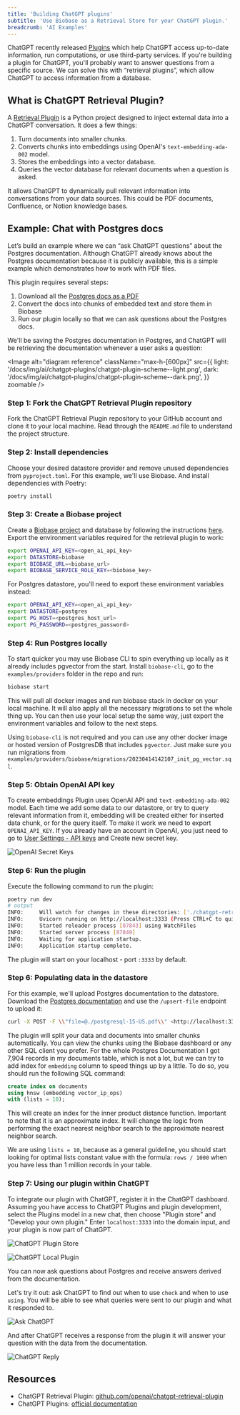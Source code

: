 ```yaml
---
title: 'Building ChatGPT plugins'
subtitle: 'Use Biobase as a Retrieval Store for your ChatGPT plugin.'
breadcrumb: 'AI Examples'
---
```


ChatGPT recently released [Plugins](https://openai.com/blog/chatgpt-plugins) which help ChatGPT access up-to-date information, run computations, or use third-party services.
If you're building a plugin for ChatGPT, you'll probably want to answer questions from a specific source. We can solve this with “retrieval plugins”, which allow ChatGPT to access information from a database.

## What is ChatGPT Retrieval Plugin?

A [Retrieval Plugin](https://github.com/openai/chatgpt-retrieval-plugin) is a Python project designed to inject external data into a ChatGPT conversation. It does a few things:

1. Turn documents into smaller chunks.
2. Converts chunks into embeddings using OpenAI's `text-embedding-ada-002` model.
3. Stores the embeddings into a vector database.
4. Queries the vector database for relevant documents when a question is asked.

It allows ChatGPT to dynamically pull relevant information into conversations from your data sources. This could be PDF documents, Confluence, or Notion knowledge bases.

## Example: Chat with Postgres docs

Let’s build an example where we can “ask ChatGPT questions” about the Postgres documentation. Although ChatGPT already knows about the Postgres documentation because it is publicly available, this is a simple example which demonstrates how to work with PDF files.

This plugin requires several steps:

1. Download all the [Postgres docs as a PDF](https://www.postgresql.org/files/documentation/pdf/15/postgresql-15-US.pdf)
2. Convert the docs into chunks of embedded text and store them in Biobase
3. Run our plugin locally so that we can ask questions about the Postgres docs.

We'll be saving the Postgres documentation in Postgres, and ChatGPT will be retrieving the documentation whenever a user asks a question:

<Image
  alt="diagram reference"
  className="max-h-[600px]"
  src={{
    light: '/docs/img/ai/chatgpt-plugins/chatgpt-plugin-scheme--light.png',
    dark: '/docs/img/ai/chatgpt-plugins/chatgpt-plugin-scheme--dark.png',
  }}
  zoomable
/>

### Step 1: Fork the ChatGPT Retrieval Plugin repository

Fork the ChatGPT Retrieval Plugin repository to your GitHub account and clone it to your local machine. Read through the `README.md` file to understand the project structure.

### Step 2: Install dependencies

Choose your desired datastore provider and remove unused dependencies from `pyproject.toml`. For this example, we'll use Biobase. And install dependencies with Poetry:

```bash
poetry install
```

### Step 3: Create a Biobase project

Create a [Biobase project](https://biobase.studio/dashboard) and database by following the instructions [here](https://biobase.studio/docs/guides/platform). Export the environment variables required for the retrieval plugin to work:

```bash
export OPENAI_API_KEY=<open_ai_api_key>
export DATASTORE=biobase
export BIOBASE_URL=<biobase_url>
export BIOBASE_SERVICE_ROLE_KEY=<biobase_key>
```

For Postgres datastore, you'll need to export these environment variables instead:

```bash
export OPENAI_API_KEY=<open_ai_api_key>
export DATASTORE=postgres
export PG_HOST=<postgres_host_url>
export PG_PASSWORD=<postgres_password>
```

### Step 4: Run Postgres locally

To start quicker you may use Biobase CLI to spin everything up locally as it already includes pgvector from the start. Install `biobase-cli`, go to the `examples/providers` folder in the repo and run:

```bash
biobase start
```

This will pull all docker images and run biobase stack in docker on your local machine. It will also apply all the necessary migrations to set the whole thing up. You can then use your local setup the same way, just export the environment variables and follow to the next steps.

Using `biobase-cli` is not required and you can use any other docker image or hosted version of PostgresDB that includes `pgvector`. Just make sure you run migrations from `examples/providers/biobase/migrations/20230414142107_init_pg_vector.sql`.

### Step 5: Obtain OpenAI API key

To create embeddings Plugin uses OpenAI API and `text-embedding-ada-002` model. Each time we add some data to our datastore, or try to query relevant information from it, embedding will be created either for inserted data chunk, or for the query itself. To make it work we need to export `OPENAI_API_KEY`. If you already have an account in OpenAI, you just need to go to [User Settings - API keys](https://platform.openai.com/account/api-keys) and Create new secret key.

![OpenAI Secret Keys](/docs/img/ai/chatgpt-plugins/openai-secret-keys.png)

### Step 6: Run the plugin

Execute the following command to run the plugin:

```bash
poetry run dev
# output
INFO:     Will watch for changes in these directories: ['./chatgpt-retrieval-plugin']
INFO:     Uvicorn running on http://localhost:3333 (Press CTRL+C to quit)
INFO:     Started reloader process [87843] using WatchFiles
INFO:     Started server process [87849]
INFO:     Waiting for application startup.
INFO:     Application startup complete.
```

The plugin will start on your localhost - port `:3333` by default.

### Step 6: Populating data in the datastore

For this example, we'll upload Postgres documentation to the datastore. Download the [Postgres documentation](https://www.postgresql.org/files/documentation/pdf/15/postgresql-15-US.pdf) and use the `/upsert-file` endpoint to upload it:

```bash
curl -X POST -F \\"file=@./postgresql-15-US.pdf\\" <http://localhost:3333/upsert-file>
```

The plugin will split your data and documents into smaller chunks automatically. You can view the chunks using the Biobase dashboard or any other SQL client you prefer. For the whole Postgres Documentation I got 7,904 records in my documents table, which is not a lot, but we can try to add index for `embedding` column to speed things up by a little. To do so, you should run the following SQL command:

```sql
create index on documents
using hnsw (embedding vector_ip_ops)
with (lists = 10);
```

This will create an index for the inner product distance function. Important to note that it is an approximate index. It will change the logic from performing the exact nearest neighbor search to the approximate nearest neighbor search.

We are using `lists = 10`, because as a general guideline, you should start looking for optimal lists constant value with the formula: `rows / 1000` when you have less than 1 million records in your table.

### Step 7: Using our plugin within ChatGPT

To integrate our plugin with ChatGPT, register it in the ChatGPT dashboard. Assuming you have access to ChatGPT Plugins and plugin development, select the Plugins model in a new chat, then choose "Plugin store" and "Develop your own plugin." Enter `localhost:3333` into the domain input, and your plugin is now part of ChatGPT.

![ChatGPT Plugin Store](/docs/img/ai/chatgpt-plugins/chatgpt-plugin-store.png)

![ChatGPT Local Plugin](/docs/img/ai/chatgpt-plugins/chatgpt-local-plugin.png)

You can now ask questions about Postgres and receive answers derived from the documentation.

Let's try it out: ask ChatGPT to find out when to use `check` and when to use `using`. You will be able to see what queries were sent to our plugin and what it responded to.

![Ask ChatGPT](/docs/img/ai/chatgpt-plugins/ask-chatgpt.png)

And after ChatGPT receives a response from the plugin it will answer your question with the data from the documentation.

![ChatGPT Reply](/docs/img/ai/chatgpt-plugins/chatgpt-reply.png)

## Resources

- ChatGPT Retrieval Plugin: [github.com/openai/chatgpt-retrieval-plugin](https://github.com/openai/chatgpt-retrieval-plugin)
- ChatGPT Plugins: [official documentation](https://platform.openai.com/docs/plugins/introduction)
